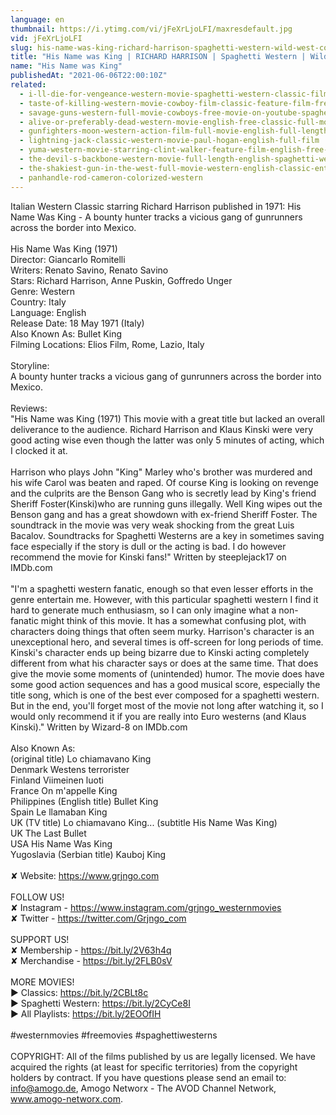 ```yaml
---
language: en
thumbnail: https://i.ytimg.com/vi/jFeXrLjoLFI/maxresdefault.jpg
vid: jFeXrLjoLFI
slug: his-name-was-king-richard-harrison-spaghetti-western-wild-west-cowboy-movie
title: "His Name was King | RICHARD HARRISON | Spaghetti Western | Wild West | Cowboy Movie"
name: "His Name was King"
publishedAt: "2021-06-06T22:00:10Z"
related:
  - i-ll-die-for-vengeance-western-movie-spaghetti-western-classic-film-free-cowboy-movie
  - taste-of-killing-western-movie-cowboy-film-classic-feature-film-free-movie-on-youtube
  - savage-guns-western-full-movie-cowboys-free-movie-on-youtube-spaghetti-western
  - alive-or-preferably-dead-western-movie-english-free-classic-full-movie
  - gunfighters-moon-western-action-film-full-movie-english-full-length-film-hd-1080p
  - lightning-jack-classic-western-movie-paul-hogan-english-full-film
  - yuma-western-movie-starring-clint-walker-feature-film-english-free-movie-full-length-youtube
  - the-devil-s-backbone-western-movie-full-length-english-spaghetti-western-cowboyfilm-watchfree
  - the-shakiest-gun-in-the-west-full-movie-western-english-classic-entire-film-full-free-movies
  - panhandle-rod-cameron-colorized-western
---
```


Italian Western Classic starring Richard Harrison published in 1971: His Name Was King - A bounty hunter tracks a vicious gang of gunrunners across the border into Mexico.<br />
<br />
His Name Was King (1971)<br />
Director: Giancarlo Romitelli <br />
Writers: Renato Savino, Renato Savino <br />
Stars: Richard Harrison, Anne Puskin, Goffredo Unger<br />
Genre: Western<br />
Country: Italy<br />
Language: English<br />
Release Date: 18 May 1971 (Italy) <br />
Also Known As: Bullet King <br />
Filming Locations: Elios Film, Rome, Lazio, Italy<br />
<br />
Storyline:<br />
A bounty hunter tracks a vicious gang of gunrunners across the border into Mexico.<br />
<br />
Reviews:<br />
"His Name was King (1971) This movie with a great title but lacked an overall deliverance to the audience. Richard Harrison and Klaus Kinski were very good acting wise even though the latter was only 5 minutes of acting, which I clocked it at.<br />
<br />
Harrison who plays John "King" Marley who's brother was murdered and his wife Carol was beaten and raped. Of course King is looking on revenge and the culprits are the Benson Gang who is secretly lead by King's friend Sheriff Foster(Kinski)who are running guns illegally. Well King wipes out the Benson gang and has a great showdown with ex-friend Sheriff Foster. The soundtrack in the movie was very weak shocking from the great Luis Bacalov. Soundtracks for Spaghetti Westerns are a key in sometimes saving face especially if the story is dull or the acting is bad. I do however recommend the movie for Kinski fans!" Written by steeplejack17 on IMDb.com<br />
<br />
"I'm a spaghetti western fanatic, enough so that even lesser efforts in the genre entertain me. However, with this particular spaghetti western I find it hard to generate much enthusiasm, so I can only imagine what a non-fanatic might think of this movie. It has a somewhat confusing plot, with characters doing things that often seem murky. Harrison's character is an unexceptional hero, and several times is off-screen for long periods of time. Kinski's character ends up being bizarre due to Kinski acting completely different from what his character says or does at the same time. That does give the movie some moments of (unintended) humor. The movie does have some good action sequences and has a good musical score, especially the title song, which is one of the best ever composed for a spaghetti western. But in the end, you'll forget most of the movie not long after watching it, so I would only recommend it if you are really into Euro westerns (and Klaus Kinski)." Written by Wizard-8 on IMDb.com <br />
<br />
Also Known As:<br />
(original title) Lo chiamavano King<br />
Denmark Westens terrorister<br />
Finland Viimeinen luoti<br />
France On m'appelle King<br />
Philippines (English title) Bullet King<br />
Spain Le llamaban King<br />
UK (TV title) Lo chiamavano King... (subtitle His Name Was King)<br />
UK The Last Bullet<br />
USA His Name Was King<br />
Yugoslavia (Serbian title) Kauboj King<br />
<br />
✘ Website: https://www.grjngo.com<br />
<br />
FOLLOW US!<br />
✘ Instagram - https://www.instagram.com/grjngo_westernmovies<br />
✘ Twitter - https://twitter.com/Grjngo_com<br />
<br />
SUPPORT US!<br />
✘ Membership - https://bit.ly/2V63h4q<br />
✘ Merchandise - https://bit.ly/2FLB0sV<br />
<br />
MORE MOVIES! <br />
► Classics: https://bit.ly/2CBLt8c <br />
► Spaghetti Western: https://bit.ly/2CyCe8I <br />
► All Playlists: https://bit.ly/2EOOfIH <br />
<br />
#westernmovies #freemovies #spaghettiwesterns<br />
<br />
COPYRIGHT: All of the films published by us are legally licensed. We have acquired the rights (at least for specific territories) from the copyright holders by contract. If you have questions please send an email to: info@amogo.de, Amogo Networx - The AVOD Channel Network, www.amogo-networx.com.